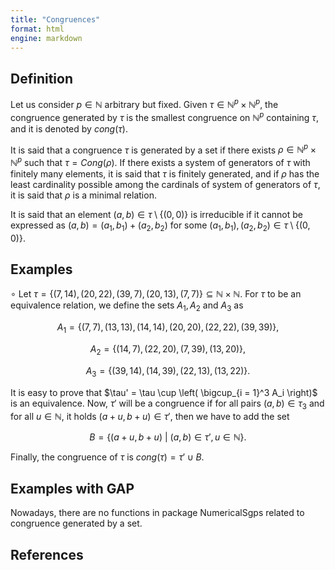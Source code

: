 ```yaml
---
title: "Congruences"
format: html
engine: markdown
---
```


<!-- Definiciones de Num. Sem. y de Num. Sem. y Appl. -->

## Definition

Let us consider $p \in \mathbb{N}$ arbitrary but fixed. Given $\tau \in \mathbb{N}^p \times \mathbb{N}^p$, the congruence generated by $\tau$ is the smallest congruence on $\mathbb{N}^p$ containing $\tau$, and it is denoted by $cong(\tau)$.

It is said that a congruence $\tau$ is generated by a set if there exists $\rho \in \mathbb{N}^p \times \mathbb{N}^p$ such that $\tau = Cong(\rho)$. If there exists a system of generators of $\tau$ with finitely many elements, it is said that $\tau$ is finitely generated, and if $\rho$ has the least cardinality possible among the cardinals of system of generators of $\tau$, it is said that $\rho$ is a minimal relation.

It is said that an element $(a,b) \in \tau \setminus \{(0,0)\}$ is irreducible if it cannot be expressed as $(a,b) = (a_1, b_1) + (a_2, b_2)$ for some $(a_1, b_1), (a_2, b_2) \in \tau \setminus \{(0,0)\}$.

## Examples

$\circ$ Let $\tau = \{(7, 14), (20, 22), (39, 7), (20, 13), (7, 7)\} \subseteq \mathbb{N} \times \mathbb{N}$. For $\tau$ to be an equivalence relation, we define the sets $A_1, A_2$ and $A_3$ as

$$
A_1 = \{(7,7), (13, 13), (14,14), (20,20), (22,22), (39,39) \},
$$

$$
A_2 = \{(14, 7), (22,20), (7, 39), (13, 20)\},
$$

$$
A_3 = \{(39, 14), (14, 39), (22,13), (13,22)\}.
$$

It is easy to prove that $\tau' = \tau \cup \left( \bigcup_{i = 1}^3 A_i \right)$ is an equivalence. Now, $\tau'$ will be a congruence if for all pairs $(a,b) \in \tau_3$ and for all $u \in \mathbb{N}$, it holds $(a + u, b + u) \in \tau'$, then we have to add the set

$$
B = \{(a + u, b + u) ~ | ~ (a, b) \in \tau', u \in \mathbb{N} \}.
$$

Finally, the congruence of $\tau$ is $cong(\tau) = \tau' \cup B$.

## Examples with GAP

Nowadays, there are no functions in package NumericalSgps related to congruence generated by a set.

## References
